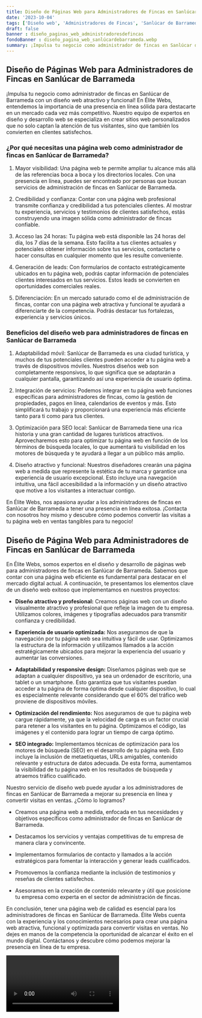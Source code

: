 ```yaml
---
title: Diseño de Páginas Web para Administradores de Fincas en Sanlúcar de Barrameda
date: '2023-10-04'
tags: ['Diseño web', 'Administradores de Fincas', 'Sanlúcar de Barrameda']
draft: false
banner : diseño_paginas_web_administradoresdefincas
fondoBanner : diseño_pagina_web_sanlúcardebarrameda.webp
summary: ¡Impulsa tu negocio como administrador de fincas en Sanlúcar de Barrameda con un diseño web atractivo y funcional! En Élite Webs, entendemos la importancia de una presencia en línea sólida para destacarte en un mercado cada vez más competitivo. Nuestro equipo de expertos en diseño y desarrollo web se especializa en crear sitios web personalizados que no solo captan la atención de tus visitantes, sino que también los convierten en clientes satisfechos.
---
```


## Diseño de Páginas Web para Administradores de Fincas en Sanlúcar de Barrameda

¡Impulsa tu negocio como administrador de fincas en Sanlúcar de Barrameda con un diseño web atractivo y funcional! En Élite Webs, entendemos la importancia de una presencia en línea sólida para destacarte en un mercado cada vez más competitivo. Nuestro equipo de expertos en diseño y desarrollo web se especializa en crear sitios web personalizados que no solo captan la atención de tus visitantes, sino que también los convierten en clientes satisfechos.

### ¿Por qué necesitas una página web como administrador de fincas en Sanlúcar de Barrameda?

1. Mayor visibilidad: Una página web te permite ampliar tu alcance más allá de las referencias boca a boca y los directorios locales. Con una presencia en línea, puedes ser encontrado por personas que buscan servicios de administración de fincas en Sanlúcar de Barrameda.

2. Credibilidad y confianza: Contar con una página web profesional transmite confianza y credibilidad a tus potenciales clientes. Al mostrar tu experiencia, servicios y testimonios de clientes satisfechos, estás construyendo una imagen sólida como administrador de fincas confiable.

3. Acceso las 24 horas: Tu página web está disponible las 24 horas del día, los 7 días de la semana. Esto facilita a tus clientes actuales y potenciales obtener información sobre tus servicios, contactarte o hacer consultas en cualquier momento que les resulte conveniente.

4. Generación de leads: Con formularios de contacto estratégicamente ubicados en tu página web, podrás captar información de potenciales clientes interesados en tus servicios. Estos leads se convierten en oportunidades comerciales reales.

5. Diferenciación: En un mercado saturado como el de administración de fincas, contar con una página web atractiva y funcional te ayudará a diferenciarte de la competencia. Podrás destacar tus fortalezas, experiencia y servicios únicos.

### Beneficios del diseño web para administradores de fincas en Sanlúcar de Barrameda

1. Adaptabilidad móvil: Sanlúcar de Barrameda es una ciudad turística, y muchos de tus potenciales clientes pueden acceder a tu página web a través de dispositivos móviles. Nuestros diseños web son completamente responsivos, lo que significa que se adaptarán a cualquier pantalla, garantizando así una experiencia de usuario óptima.

2. Integración de servicios: Podemos integrar en tu página web funciones específicas para administradores de fincas, como la gestión de propiedades, pagos en línea, calendarios de eventos y más. Esto simplificará tu trabajo y proporcionará una experiencia más eficiente tanto para ti como para tus clientes.

3. Optimización para SEO local: Sanlúcar de Barrameda tiene una rica historia y una gran cantidad de lugares turísticos atractivos. Aprovecharemos esto para optimizar tu página web en función de los términos de búsqueda locales, lo que aumentará tu visibilidad en los motores de búsqueda y te ayudará a llegar a un público más amplio.

4. Diseño atractivo y funcional: Nuestros diseñadores crearán una página web a medida que represente la estética de tu marca y garantice una experiencia de usuario excepcional. Esto incluye una navegación intuitiva, una fácil accesibilidad a la información y un diseño atractivo que motive a los visitantes a interactuar contigo.

En Élite Webs, nos apasiona ayudar a los administradores de fincas en Sanlúcar de Barrameda a tener una presencia en línea exitosa. ¡Contacta con nosotros hoy mismo y descubre cómo podemos convertir las visitas a tu página web en ventas tangibles para tu negocio!

<GifSeo />

<Cta />

## Diseño de Página Web para Administradores de Fincas en Sanlúcar de Barrameda

En Élite Webs, somos expertos en el diseño y desarrollo de páginas web para administradores de fincas en Sanlúcar de Barrameda. Sabemos que contar con una página web eficiente es fundamental para destacar en el mercado digital actual. A continuación, te presentamos los elementos clave de un diseño web exitoso que implementamos en nuestros proyectos:

- **Diseño atractivo y profesional:** Creamos páginas web con un diseño visualmente atractivo y profesional que refleje la imagen de tu empresa. Utilizamos colores, imágenes y tipografías adecuados para transmitir confianza y credibilidad.

- **Experiencia de usuario optimizada:** Nos aseguramos de que la navegación por tu página web sea intuitiva y fácil de usar. Optimizamos la estructura de la información y utilizamos llamados a la acción estratégicamente ubicados para mejorar la experiencia del usuario y aumentar las conversiones.

- **Adaptabilidad y responsive design:** Diseñamos páginas web que se adaptan a cualquier dispositivo, ya sea un ordenador de escritorio, una tablet o un smartphone. Esto garantiza que tus visitantes puedan acceder a tu página de forma óptima desde cualquier dispositivo, lo cual es especialmente relevante considerando que el 60% del tráfico web proviene de dispositivos móviles.

- **Optimización del rendimiento:** Nos aseguramos de que tu página web cargue rápidamente, ya que la velocidad de carga es un factor crucial para retener a los visitantes en tu página. Optimizamos el código, las imágenes y el contenido para lograr un tiempo de carga óptimo.

- **SEO integrado:** Implementamos técnicas de optimización para los motores de búsqueda (SEO) en el desarrollo de tu página web. Esto incluye la inclusión de metaetiquetas, URLs amigables, contenido relevante y estructura de datos adecuada. De esta forma, aumentamos la visibilidad de tu página web en los resultados de búsqueda y atraemos tráfico cualificado.

Nuestro servicio de diseño web puede ayudar a los administradores de fincas en Sanlúcar de Barrameda a mejorar su presencia en línea y convertir visitas en ventas. ¿Cómo lo logramos?

- Creamos una página web a medida, enfocada en tus necesidades y objetivos específicos como administrador de fincas en Sanlúcar de Barrameda.

- Destacamos los servicios y ventajas competitivas de tu empresa de manera clara y convincente.

- Implementamos formularios de contacto y llamados a la acción estratégicos para fomentar la interacción y generar leads cualificados.

- Promovemos la confianza mediante la inclusión de testimonios y reseñas de clientes satisfechos.

- Asesoramos en la creación de contenido relevante y útil que posicione tu empresa como experta en el sector de administración de fincas.

En conclusión, tener una página web de calidad es esencial para los administradores de fincas en Sanlúcar de Barrameda. Élite Webs cuenta con la experiencia y los conocimientos necesarios para crear una página web atractiva, funcional y optimizada para convertir visitas en ventas. No dejes en manos de la competencia la oportunidad de alcanzar el éxito en el mundo digital. Contáctanos y descubre cómo podemos mejorar la presencia en línea de tu empresa.

<Video />

<CtaBot job='Administradores de Fincas' city='Sanlúcar de Barrameda'/>

<Gmaps query='Sanlúcar de Barrameda+españa+maps' />